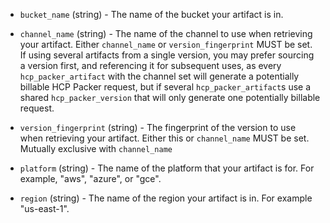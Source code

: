 <!-- Code generated from the comments of the Config struct in datasource/hcp-packer-artifact/data.go; DO NOT EDIT MANUALLY -->

- `bucket_name` (string) - The name of the bucket your artifact is in.

- `channel_name` (string) - The name of the channel to use when retrieving your artifact.
  Either `channel_name` or `version_fingerprint` MUST be set.
  If using several artifacts from a single version, you may prefer sourcing a version first,
  and referencing it for subsequent uses, as every `hcp_packer_artifact` with the channel set will generate a
  potentially billable HCP Packer request, but if several `hcp_packer_artifact`s use a shared `hcp_packer_version`
  that will only generate one potentially billable request.

- `version_fingerprint` (string) - The fingerprint of the version to use when retrieving your artifact.
  Either this or `channel_name` MUST be set.
  Mutually exclusive with `channel_name`

- `platform` (string) - The name of the platform that your artifact is for.
  For example, "aws", "azure", or "gce".

- `region` (string) - The name of the region your artifact is in.
  For example "us-east-1".

<!-- End of code generated from the comments of the Config struct in datasource/hcp-packer-artifact/data.go; -->
